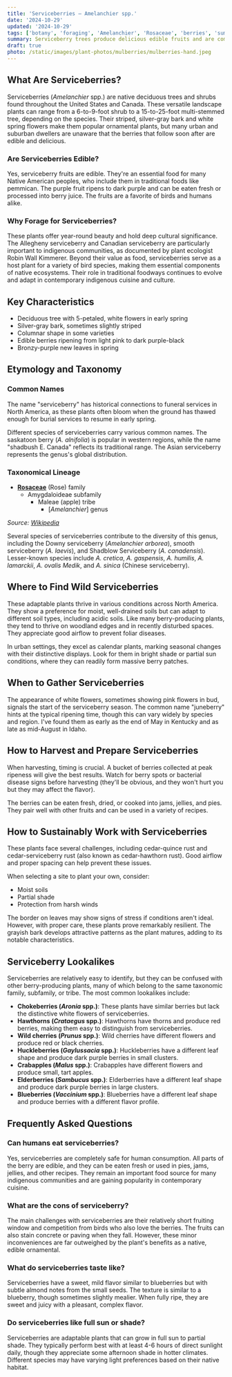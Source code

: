 ```yaml
---
title: 'Serviceberries – Amelanchier spp.'
date: '2024-10-29'
updated: '2024-10-29'
tags: ['botany', 'foraging', 'Amelanchier', 'Rosaceae', 'berries', 'summer']
summary: Serviceberry trees produce delicious edible fruits and are common both in wild and urban settings throughout North America.
draft: true
photo: /static/images/plant-photos/mulberries/mulberries-hand.jpeg
---
```


## What Are Serviceberries?

Serviceberries (_Amelanchier_ spp.) are native deciduous trees and shrubs found throughout the United States and Canada. These versatile landscape plants can range from a 6-to-9-foot shrub to a 15-to-25-foot multi-stemmed tree, depending on the species. Their striped, silver-gray bark and white spring flowers make them popular ornamental plants, but many urban and suburban dwellers are unaware that the berries that follow soon after are edible and delicious.

### Are Serviceberries Edible?

Yes, serviceberry fruits are edible. They're an essential food for many Native American peoples, who include them in traditional foods like pemmican. The purple fruit ripens to dark purple and can be eaten fresh or processed into berry juice. The fruits are a favorite of birds and humans alike.

### Why Forage for Serviceberries?

These plants offer year-round beauty and hold deep cultural significance. The Allegheny serviceberry and Canadian serviceberry are particularly important to indigenous communities, as documented by plant ecologist Robin Wall Kimmerer. Beyond their value as food, serviceberries serve as a host plant for a variety of bird species, making them essential components of native ecosystems. Their role in traditional foodways continues to evolve and adapt in contemporary indigenous cuisine and culture.

## Key Characteristics

- Deciduous tree with 5-petaled, white flowers in early spring
- Silver-gray bark, sometimes slightly striped
- Columnar shape in some varieties
- Edible berries ripening from light pink to dark purple-black
- Bronzy-purple new leaves in spring

## Etymology and Taxonomy

### Common Names

The name "serviceberry" has historical connections to funeral services in North America, as these plants often bloom when the ground has thawed enough for burial services to resume in early spring.

Different species of serviceberries carry various common names. The saskatoon berry (_A. alnifolia_) is popular in western regions, while the name "shadbush E. Canada" reflects its traditional range. The Asian serviceberry represents the genus's global distribution.

### Taxonomical Lineage

- [**Rosaceae**](/tags/rosaceae/) (Rose) family
  - Amygdaloideae subfamily
    - Maleae (apple) tribe
      - [_Amelanchier_] genus

_Source: [Wikipedia](https://en.wikipedia.org/wiki/Amelanchier)_

Several species of serviceberries contribute to the diversity of this genus, including the Downy serviceberry (_Amelanchier arborea_), smooth serviceberry (_A. laevis_), and Shadblow Serviceberry (_A. canadensis_). Lesser-known species include _A. cretica_, _A. gaspensis_, _A. humilis_, _A. lamarckii_, _A. ovalis Medik_, and _A. sinica_ (Chinese serviceberry).

## Where to Find Wild Serviceberries

These adaptable plants thrive in various conditions across North America. They show a preference for moist, well-drained soils but can adapt to different soil types, including acidic soils. Like many berry-producing plants, they tend to thrive on woodland edges and in recently disturbed spaces. They appreciate good airflow to prevent foliar diseases.

In urban settings, they excel as calendar plants, marking seasonal changes with their distinctive displays. Look for them in bright shade or partial sun conditions, where they can readily form massive berry patches.

## When to Gather Serviceberries

The appearance of white flowers, sometimes showing pink flowers in bud, signals the start of the serviceberry season. The common name "juneberry" hints at the typical ripening time, though this can vary widely by species and region. I've found them as early as the end of May in Kentucky and as late as mid-August in Idaho.

## How to Harvest and Prepare Serviceberries

When harvesting, timing is crucial. A bucket of berries collected at peak ripeness will give the best results. Watch for berry spots or bacterial disease signs before harvesting (they'll be obvious, and they won't hurt you but they may affect the flavor).

The berries can be eaten fresh, dried, or cooked into jams, jellies, and pies. They pair well with other fruits and can be used in a variety of recipes.

## How to Sustainably Work with Serviceberries

These plants face several challenges, including cedar-quince rust and cedar-serviceberry rust (also known as cedar-hawthorn rust). Good airflow and proper spacing can help prevent these issues.

When selecting a site to plant your own, consider:

- Moist soils
- Partial shade
- Protection from harsh winds

The border on leaves may show signs of stress if conditions aren't ideal. However, with proper care, these plants prove remarkably resilient. The grayish bark develops attractive patterns as the plant matures, adding to its notable characteristics.

## Serviceberry Lookalikes

Serviceberries are relatively easy to identify, but they can be confused with other berry-producing plants, many of which belong to the same taxonomic family, subfamily, or tribe. The most common lookalikes include:

- **Chokeberries (_Aronia_ spp.)**: These plants have similar berries but lack the distinctive white flowers of serviceberries.
- **Hawthorns (_Crataegus_ spp.)**: Hawthorns have thorns and produce red berries, making them easy to distinguish from serviceberries.
- **Wild cherries (_Prunus_ spp.)**: Wild cherries have different flowers and produce red or black cherries.
- **Huckleberries (_Gaylussacia_ spp.)**: Huckleberries have a different leaf shape and produce dark purple berries in small clusters.
- **Crabapples (_Malus_ spp.)**: Crabapples have different flowers and produce small, tart apples.
- **Elderberries (_Sambucus_ spp.)**: Elderberries have a different leaf shape and produce dark purple berries in large clusters.
- **Blueberries (_Vaccinium_ spp.)**: Blueberries have a different leaf shape and produce berries with a different flavor profile.

## Frequently Asked Questions

### Can humans eat serviceberries?

Yes, serviceberries are completely safe for human consumption. All parts of the berry are edible, and they can be eaten fresh or used in pies, jams, jellies, and other recipes. They remain an important food source for many indigenous communities and are gaining popularity in contemporary cuisine.

### What are the cons of serviceberry?

The main challenges with serviceberries are their relatively short fruiting window and competition from birds who also love the berries. The fruits can also stain concrete or paving when they fall. However, these minor inconveniences are far outweighed by the plant's benefits as a native, edible ornamental.

### What do serviceberries taste like?

Serviceberries have a sweet, mild flavor similar to blueberries but with subtle almond notes from the small seeds. The texture is similar to a blueberry, though sometimes slightly mealier. When fully ripe, they are sweet and juicy with a pleasant, complex flavor.

### Do serviceberries like full sun or shade?

Serviceberries are adaptable plants that can grow in full sun to partial shade. They typically perform best with at least 4-6 hours of direct sunlight daily, though they appreciate some afternoon shade in hotter climates. Different species may have varying light preferences based on their native habitat.
